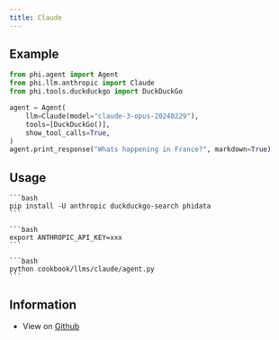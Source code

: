 ```yaml
---
title: Claude
---
```


## Example

```python
from phi.agent import Agent
from phi.llm.anthropic import Claude
from phi.tools.duckduckgo import DuckDuckGo

agent = Agent(
    llm=Claude(model="claude-3-opus-20240229"),
    tools=[DuckDuckGo()],
    show_tool_calls=True,
)
agent.print_response("Whats happening in France?", markdown=True)
```

## Usage

<Steps>
  <Snippet file="create-venv-step.mdx" />

  <Step title="Install libraries">

    ```bash
    pip install -U anthropic duckduckgo-search phidata
    ```

  </Step>

  <Step title="Export `ANTHROPIC_API_KEY`">

    ```bash
    export ANTHROPIC_API_KEY=xxx
    ```

  </Step>

  <Step title="Run Claude Agent">

    ```bash
    python cookbook/llms/claude/agent.py
    ```

  </Step>

  </Steps>

## Information

- View on [Github](https://github.com/phidatahq/phidata/tree/main/cookbook/llms/claude/agent.py)
